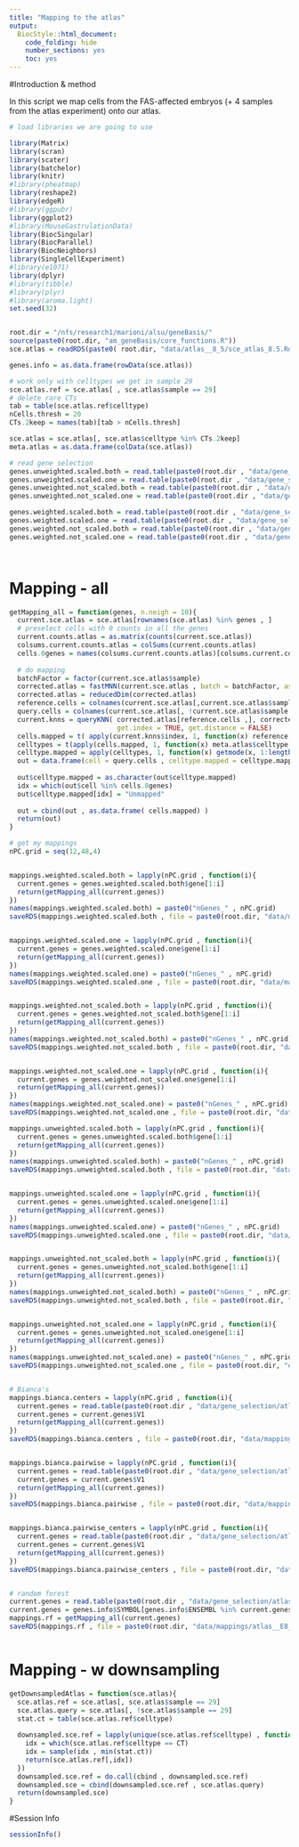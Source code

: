```yaml
---
title: "Mapping to the atlas"
output:
  BiocStyle::html_document:
    code_folding: hide
    number_sections: yes
    toc: yes  
---
```

#Introduction & method

In this script we map cells from the FAS-affected embryos (+ 4 samples from the atlas experiment) onto our atlas.

```r
# load libraries we are going to use

library(Matrix)
library(scran)
library(scater)
library(batchelor)
library(knitr)
#library(pheatmap)
library(reshape2)
library(edgeR)
#library(ggpubr)
library(ggplot2)
#library(MouseGastrulationData)
library(BiocSingular)
library(BiocParallel)
library(BiocNeighbors)
library(SingleCellExperiment)
#library(e1071)  
library(dplyr)
#library(tibble)
#library(plyr)
#library(aroma.light)
set.seed(32)


root.dir = "/nfs/research1/marioni/alsu/geneBasis/"
source(paste0(root.dir, "am_geneBasis/core_functions.R"))
sce.atlas = readRDS(paste0( root.dir, "data/atlas__8_5/sce_atlas_8.5.Rds"))

genes.info = as.data.frame(rowData(sce.atlas))

# work only with celltypes we get in sample 29
sce.atlas.ref = sce.atlas[ , sce.atlas$sample == 29]
# delete rare CTs
tab = table(sce.atlas.ref$celltype)
nCells.thresh = 20
CTs.2keep = names(tab)[tab > nCells.thresh]

sce.atlas = sce.atlas[, sce.atlas$celltype %in% CTs.2keep]
meta.atlas = as.data.frame(colData(sce.atlas))

# read gene selection
genes.unweighted.scaled.both = read.table(paste0(root.dir , "data/gene_selection/atlas__E8_5/" , "genes_unweighted_scaled_both" , ".tab"), header = T , sep = "\t")
genes.unweighted.scaled.one = read.table(paste0(root.dir , "data/gene_selection/atlas__E8_5/" , "genes_unweighted_scaled_one" , ".tab"), header = T , sep = "\t")
genes.unweighted.not_scaled.both = read.table(paste0(root.dir , "data/gene_selection/atlas__E8_5/" , "genes_unweighted_not_scaled_both" , ".tab"), header = T , sep = "\t")
genes.unweighted.not_scaled.one = read.table(paste0(root.dir , "data/gene_selection/atlas__E8_5/" , "genes_unweighted_not_scaled_one" , ".tab"), header = T , sep = "\t")

genes.weighted.scaled.both = read.table(paste0(root.dir , "data/gene_selection/atlas__E8_5/" , "genes_weighted_scaled_both" , ".tab"), header = T , sep = "\t")
genes.weighted.scaled.one = read.table(paste0(root.dir , "data/gene_selection/atlas__E8_5/" , "genes_weighted_scaled_one" , ".tab"), header = T , sep = "\t")
genes.weighted.not_scaled.both = read.table(paste0(root.dir , "data/gene_selection/atlas__E8_5/" , "genes_weighted_not_scaled_both" , ".tab"), header = T , sep = "\t")
genes.weighted.not_scaled.one = read.table(paste0(root.dir , "data/gene_selection/atlas__E8_5/" , "genes_weighted_not_scaled_one" , ".tab"), header = T , sep = "\t")




```

# Mapping - all

```r

getMapping_all = function(genes, n.neigh = 10){
  current.sce.atlas = sce.atlas[rownames(sce.atlas) %in% genes , ]
  # preselect cells with 0 counts in all the genes
  current.counts.atlas = as.matrix(counts(current.sce.atlas))
  colsums.current.counts.atlas = colSums(current.counts.atlas)
  cells.0genes = names(colsums.current.counts.atlas)[colsums.current.counts.atlas == 0]
  
  # do mapping
  batchFactor = factor(current.sce.atlas$sample)
  corrected.atlas = fastMNN(current.sce.atlas , batch = batchFactor, assay.type = "logcounts")
  corrected.atlas = reducedDim(corrected.atlas)
  reference.cells = colnames(current.sce.atlas[,current.sce.atlas$sample == 29]) 
  query.cells = colnames(current.sce.atlas[, !current.sce.atlas$sample == 29]) 
  current.knns = queryKNN( corrected.atlas[reference.cells ,], corrected.atlas[query.cells ,], k = n.neigh, 
                           get.index = TRUE, get.distance = FALSE)
  cells.mapped = t( apply(current.knns$index, 1, function(x) reference.cells[x]) )
  celltypes = t(apply(cells.mapped, 1, function(x) meta.atlas$celltype[match(x, meta.atlas$cell)]))
  celltype.mapped = apply(celltypes, 1, function(x) getmode(x, 1:length(x)))
  out = data.frame(cell = query.cells , celltype.mapped = celltype.mapped , n.genes = length(genes))
  
  out$celltype.mapped = as.character(out$celltype.mapped)
  idx = which(out$cell %in% cells.0genes)
  out$celltype.mapped[idx] = "Unmapped" 
  
  out = cbind(out , as.data.frame( cells.mapped) )
  return(out)
}

# get my mappings
nPC.grid = seq(12,48,4) 


mappings.weighted.scaled.both = lapply(nPC.grid , function(i){
  current.genes = genes.weighted.scaled.both$gene[1:i]
  return(getMapping_all(current.genes))
})
names(mappings.weighted.scaled.both) = paste0("nGenes_" , nPC.grid)
saveRDS(mappings.weighted.scaled.both , file = paste0(root.dir, "data/mappings/all/alsu__weighted_scaled_both.Rds"))


mappings.weighted.scaled.one = lapply(nPC.grid , function(i){
  current.genes = genes.weighted.scaled.one$gene[1:i]
  return(getMapping_all(current.genes))
})
names(mappings.weighted.scaled.one) = paste0("nGenes_" , nPC.grid)
saveRDS(mappings.weighted.scaled.one , file = paste0(root.dir, "data/mappings/all/alsu__weighted_scaled_one.Rds"))


mappings.weighted.not_scaled.both = lapply(nPC.grid , function(i){
  current.genes = genes.weighted.not_scaled.both$gene[1:i]
  return(getMapping_all(current.genes))
})
names(mappings.weighted.not_scaled.both) = paste0("nGenes_" , nPC.grid)
saveRDS(mappings.weighted.not_scaled.both , file = paste0(root.dir, "data/mappings/atlas__E8_5/all/alsu__weighted_not_scaled_both.Rds"))


mappings.weighted.not_scaled.one = lapply(nPC.grid , function(i){
  current.genes = genes.weighted.not_scaled.one$gene[1:i]
  return(getMapping_all(current.genes))
})
names(mappings.weighted.not_scaled.one) = paste0("nGenes_" , nPC.grid)
saveRDS(mappings.weighted.not_scaled.one , file = paste0(root.dir, "data/mappings/atlas__E8_5/all/alsu__weighted_not_scaled_one.Rds"))

mappings.unweighted.scaled.both = lapply(nPC.grid , function(i){
  current.genes = genes.unweighted.scaled.both$gene[1:i]
  return(getMapping_all(current.genes))
})
names(mappings.unweighted.scaled.both) = paste0("nGenes_" , nPC.grid)
saveRDS(mappings.unweighted.scaled.both , file = paste0(root.dir, "data/mappings/atlas__E8_5/all/alsu__unweighted_scaled_both.Rds"))


mappings.unweighted.scaled.one = lapply(nPC.grid , function(i){
  current.genes = genes.unweighted.scaled.one$gene[1:i]
  return(getMapping_all(current.genes))
})
names(mappings.unweighted.scaled.one) = paste0("nGenes_" , nPC.grid)
saveRDS(mappings.unweighted.scaled.one , file = paste0(root.dir, "data/mappings/atlas__E8_5/all/alsu__unweighted_scaled_one.Rds"))


mappings.unweighted.not_scaled.both = lapply(nPC.grid , function(i){
  current.genes = genes.unweighted.not_scaled.both$gene[1:i]
  return(getMapping_all(current.genes))
})
names(mappings.unweighted.not_scaled.both) = paste0("nGenes_" , nPC.grid)
saveRDS(mappings.unweighted.not_scaled.both , file = paste0(root.dir, "data/mappings/atlas__E8_5/all/alsu__unweighted_not_scaled_both.Rds"))


mappings.unweighted.not_scaled.one = lapply(nPC.grid , function(i){
  current.genes = genes.unweighted.not_scaled.one$gene[1:i]
  return(getMapping_all(current.genes))
})
names(mappings.unweighted.not_scaled.one) = paste0("nGenes_" , nPC.grid)
saveRDS(mappings.unweighted.not_scaled.one , file = paste0(root.dir, "data/mappings/atlas__E8_5/all/alsu__unweighted_not_scaled_one.Rds"))


# Bianca's
mappings.bianca.centers = lapply(nPC.grid , function(i){
  current.genes = read.table(paste0(root.dir , "data/gene_selection/atlas__E8_5/bianca_markers/centers/num_markers__" , i , ".tab"), header = F, sep = "\t")
  current.genes = current.genes$V1
  return(getMapping_all(current.genes))
})
saveRDS(mappings.bianca.centers , file = paste0(root.dir, "data/mappings/atlas__E8_5/all/bianca__centers.Rds"))


mappings.bianca.pairwise = lapply(nPC.grid , function(i){
  current.genes = read.table(paste0(root.dir , "data/gene_selection/atlas__E8_5/bianca_markers/pairwise/num_markers__" , i , ".tab"), header = F, sep = "\t")
  current.genes = current.genes$V1
  return(getMapping_all(current.genes))
})
saveRDS(mappings.bianca.pairwise , file = paste0(root.dir, "data/mappings/atlas__E8_5/all/bianca__pairwise.Rds"))


mappings.bianca.pairwise_centers = lapply(nPC.grid , function(i){
  current.genes = read.table(paste0(root.dir , "data/gene_selection/atlas__E8_5/bianca_markers/pairwise_centers/num_markers__" , i , ".tab"), header = F, sep = "\t")
  current.genes = current.genes$V1
  return(getMapping_all(current.genes))
})
saveRDS(mappings.bianca.pairwise_centers , file = paste0(root.dir, "data/mappings/atlas__E8_5/all/bianca__pairwise_centers.Rds"))


# random forest
current.genes = read.table(paste0(root.dir , "data/gene_selection/atlas__E8_5/RF_markers" , ".tab"), header = T, sep = "\t")
current.genes = genes.info$SYMBOL[genes.info$ENSEMBL %in% current.genes$gene]
mappings.rf = getMapping_all(current.genes)
saveRDS(mappings.rf , file = paste0(root.dir, "data/mappings/atlas__E8_5/all/RF.Rds"))



```

# Mapping - w downsampling

```r


getDownsampledAtlas = function(sce.atlas){
  sce.atlas.ref = sce.atlas[, sce.atlas$sample == 29]
  sce.atlas.query = sce.atlas[, !sce.atlas$sample == 29]
  stat.ct = table(sce.atlas.ref$celltype)
  
  downsampled.sce.ref = lapply(unique(sce.atlas.ref$celltype) , function(CT){
    idx = which(sce.atlas.ref$celltype == CT)
    idx = sample(idx , min(stat.ct))
    return(sce.atlas.ref[,idx])
  })
  downsampled.sce.ref = do.call(cbind , downsampled.sce.ref)
  downsampled.sce = cbind(downsampled.sce.ref , sce.atlas.query)
  return(downsampled.sce)
}


```



#Session Info

```r
sessionInfo()
```
